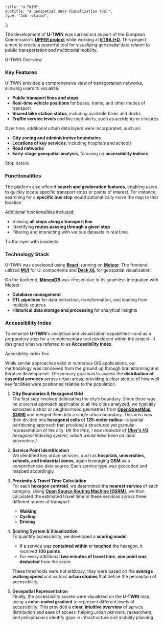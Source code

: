 
    title: "U-TWIN",
    subtitle: "A Geospatial Data Visualization Tool",
    type: "Job related",
};

The development of **U-TWIN** was carried out as part of the European Commission's <a href="https://www.upperprojecteu.eu/" target="_blank" rel="noopener noreferrer">**UPPER project**</a> while working at <a href="https://www.grupoetra.com/" target="_blank" rel="noopener noreferrer">**ETRA I+D**</a>. This project aimed to create a powerful tool for visualizing geospatial data related to public transportation and multimodal mobility.

<div className='flex flex-col justify-center items-center my-8'>
    <ImageWithModal
      src="/projects/utwin/overview.webp"
      alt="U-TWIN overview. The app shows a map with route, lines and stops for public traffic system"
      width={600}
      height={300}
      modalClassName="rounded-xl"
      priority
    />
    <span className="text-sm text-gray-500 dark:text-gray-400">U-TWIN Overview</span>
</div>

### Key Features

U-TWIN provided a comprehensive view of transportation networks, allowing users to visualize:

- **Public transport lines and stops**
- **Real-time vehicle positions** for buses, trams, and other modes of transport
- **Shared bike station status**, including available bikes and docks
- **Traffic service levels** and live road alerts, such as accidents or closures

Over time, additional urban data layers were incorporated, such as:

- **City zoning and administrative boundaries**
- **Locations of key services**, including hospitals and schools
- **Road networks**
- **Early-stage geospatial analysis**, focusing on **accessibility indices**

<div className='flex flex-col justify-center items-center my-8'>
    <ImageWithModal
      src="/projects/utwin/stop.webp"
      alt="The app shows a map and a sidebar on the left with all the information regarding a public transport stop"
      width={600}
      height={300}
      modalClassName="rounded-xl"
      priority
    />
    <span className="text-sm text-gray-500 dark:text-gray-400">Stop details</span>
</div>

### Functionalities

The platform also offered **search and geolocation features**, enabling users to quickly locate specific transport stops or points of interest. For instance, searching for a **specific bus stop** would automatically move the map to that location.

Additional functionalities included:

- Viewing **all stops along a transport line**
- Identifying **routes passing through a given stop**
- Filtering and interacting with various datasets in real time

<div className='flex flex-col justify-center items-center my-8'>
    <ImageWithModal
      src="/projects/utwin/traffic.webp"
      alt="The app shows a map with lines and icons. Lines indicate the traffic level and icons identify incidents on the road"
      width={600}
      height={300}
      modalClassName="rounded-xl"
      priority
    />
    <span className="text-sm text-gray-500 dark:text-gray-400">Traffic layer with incidents</span>
</div>

### Technology Stack

U-TWIN was developed using <a href="https://react.dev/)" target="_blank" rel="noopener noreferrer">**React**</a>, running on <a href="https://www.meteor.com/)" target="_blank" rel="noopener noreferrer">**Meteor**</a>. The frontend utilized <a href="https://mui.com/)" target="_blank" rel="noopener noreferrer">**MUI**</a> for UI components and <a href="https://deck.gl/)" target="_blank" rel="noopener noreferrer">**Deck.GL**</a> for geospatial visualization.

On the backend, <a href="https://www.mongodb.com/)" target="_blank" rel="noopener noreferrer">**MongoDB**</a> was chosen due to its seamless integration with Meteor.

- **Database management**
- **ETL pipelines** for data extraction, transformation, and loading from multiple sources
- **Historical data storage and processing** for analytical insights

### Accessibility Index

To enhance **U-TWIN**'s analytical and visualization capabilities—and as a preparatory step for a complementary tool developed within the project—I designed what we referred to as **Accessibility Index**.

<div className='flex flex-col justify-center items-center my-8'>
    <ImageWithModal
      src="/projects/utwin/hex.webp"
      alt="The app shows a map with hexagons of different colors on it"
      width={600}
      height={300}
      modalClassName="rounded-xl"
      priority
    />
    <span className="text-sm text-gray-500 dark:text-gray-400">Accesibility index hex</span>
</div>

While similar approaches exist in numerous GIS applications, our methodology was conceived from the ground up through brainstorming and iterative development. The primary goal was to assess the **distribution of essential services** across urban areas, providing a clear picture of how well key facilities were positioned relative to the population.

1. **City Boundaries & Hexagonal Grid**  
   The first step involved delineating the city’s boundary. Since there was no universal approach applicable to all the cities analyzed, we typically extracted district or neighborhood geometries from <a href="https://www.openstreetmap.org/" target="_blank" rel="noopener noreferrer">**OpenStreetMap (OSM)**</a> and merged them into a single urban boundary. This area was then divided into **hexagonal cells** of **125-meter radius**—a spatial partitioning approach that provided a structured yet granular representation of the city. _(At the time, I was unaware of <a href="http://uber.com/en-ES/blog/h3/" target="_blank" rel="noopener noreferrer">**Uber's H3**</a> hexagonal indexing system, which would have been an ideal alternative.)_

2. **Service Point Identification**  
   We identified key urban services, such as **hospitals, universities, schools, and industrial zones**, again leveraging **OSM** as a comprehensive data source. Each service type was geocoded and mapped accordingly.

3. **Proximity & Travel Time Calculation**  
   For each **hexagon centroid**, we determined the **nearest service** of each category. Using <a href="https://project-osrm.org/" target="_blank" rel="noopener noreferrer">**Open Source Routing Machine (OSRM)**</a>, we then calculated the estimated travel time to these services across three different modes of transport:

   - **Walking**
   - **Cycling**
   - **Driving**

4. **Scoring System & Visualization**  
   To quantify accessibility, we developed a **scoring model**:

   - If a service was **contained within** or **touched** the hexagon, it received **100 points**.
   - For every additional **two minutes of travel time**, **one point was deducted** from the score.

   These thresholds were not arbitrary; they were based on the **average walking speed** and various **urban studies** that define the perception of accessibility.

5. **Geospatial Representation**  
   Finally, the accessibility scores were visualized on the **U-TWIN** map, using a **color-coded gradient** to represent different levels of accessibility. This provided a **clear, intuitive overview** of service distribution and ease of access, helping urban planners, researchers, and policymakers identify gaps in infrastructure and mobility planning.

